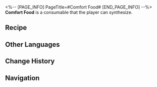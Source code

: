 <%-- [PAGE_INFO]
PageTitle=#Comfort Food#
[END_PAGE_INFO] --%>
{{Consumable Infobox
|id          = 400004
|image       = Item Comfort Food.png
|type        = undefined
|rarity      = 1
|effect      = Upon use, immediately heals a single ally by 15% of their Max HP plus 150 extra HP.
|description = Simple food that lacks character. But give credit where credit is due, they do make you feel stuffed.
|effectType  = 
|effectType2 = 
|effectType3 = 
|recipe      = {{cx|Source missing}}
|source1     = [[Omni-Synthesizer]]
|source2     = [[Vending Machine]]
|source3     = 
}}
{{Description|''"Remember that hunger is still a real problem for many people around the world."''}}
'''Comfort Food''' is a consumable that the player can synthesize.

==Recipe==
{{Recipe
|type              = Synthesis
|group             = Consumable
|Solid Water       = 1
|Basic Ingredients = 1
|sort              = Solid Water;Basic Ingredients
}}

==Other Languages==
{{Other Languages
|en   = Comfort Food
|zhs  = 果腹粮食
|zht  = 果腹糧食
|ja   = 満腹の食糧
|ko   = 배 채울 식량
|es   = Alimento nutritivo
|fr   = Nourriture réconfortante
|ru   = Сытная еда
|th   = Comfort Food
|vi   = Thức Ăn No Nê
|de   = Nahrhaftes Essen
|id   = Comfort Food
|pt   = Comida Energética
}}

==Change History==
{{Change History|1.0}}

==Navigation==
{{Consumable Navbox}}